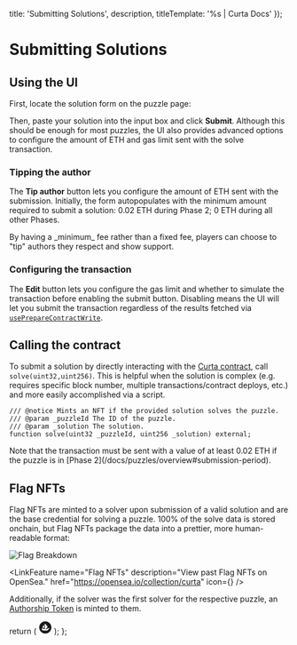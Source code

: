 



  title: 'Submitting Solutions',
  description,
  titleTemplate: '%s | Curta Docs'
});

# Submitting Solutions

<Description children={description} />

## Using the UI

First, locate the solution form on the puzzle page:

<ComponentsDisplay>
  <div className='max-w-[20rem] bg-gray-600 rounded-[1.25rem] border border-stroke'>
    <PuzzleInfoSolutionForm
      puzzle={{
        firstSolveTimestamp: Date.now() / 1000 - 86400,
        author: {
          address: '0xA85572Cd96f1643458f17340b6f0D6549Af482F5',
          ensName: 'fiveoutofnine.eth',
        },
      }}
    />
  </div>
</ComponentsDisplay>

Then, paste your solution into the input box and click **Submit**. Although this should be enough for most puzzles, the UI also provides advanced options to configure the amount of ETH and gas limit sent with the solve transaction.

### Tipping the author

The **Tip author** button lets you configure the amount of ETH sent with the submission. Initially, the form autopopulates with the minimum amount required to submit a solution: 0.02 ETH during Phase 2; 0 ETH during all other Phases.

<Callout intent="neutral">
  By having a _minimum_ fee rather than a fixed fee, players can choose to "tip" authors they respect and show support.
</Callout>

### Configuring the transaction

The **Edit** button lets you configure the gas limit and whether to simulate the transaction before enabling the submit button. Disabling means the UI will let you submit the transaction regardless of the results fetched via [`usePrepareContractWrite`](https://wagmi.sh/react/prepare-hooks/usePrepareContractWrite).

## Calling the contract

To submit a solution by directly interacting with the [Curta contract](https://etherscan.io/address/0x0000000006bC8D9e5e9d436217B88De704a9F307#writeContract), call `solve(uint32,uint256)`. This is helpful when the solution is complex (e.g. requires specific block number, multiple transactions/contract deploys, etc.) and more easily accomplished via a script.

```sol showLineNumbers={false}
/// @notice Mints an NFT if the provided solution solves the puzzle.
/// @param _puzzleId The ID of the puzzle.
/// @param _solution The solution.
function solve(uint32 _puzzleId, uint256 _solution) external;
```

<Callout intent="primary">
  Note that the transaction must be sent with a value of at least 0.02 ETH if the puzzle is in [Phase 2](/docs/puzzles/overview#submission-period).
</Callout>

## Flag NFTs

Flag NFTs are minted to a solver upon submission of a valid solution and are the base credential for solving a puzzle. 100% of the solve data is stored onchain, but Flag NFTs package the data into a prettier, more human-readable format:

<Image
  className="mx-auto rounded-2xl md:rounded-3xl border border-stroke"
  src="/assets/flag-breakdown.webp"
  alt="Flag Breakdown"
  width={2216}
  height={1464}
/>

<LinkFeature
  name="Flag NFTs"
  description="View past Flag NFTs on OpenSea."
  href="https://opensea.io/collection/curta"
  icon={<OpenSeaIcon />}
/>

Additionally, if the solver was the first solver for the respective puzzle, an [Authorship Token](/docs/puzzles/becoming-an-author#authorship-token) is minted to them.

  return (
    <svg
      width="24"
      height="24"
      viewBox="0 0 24 24"
      fill="none"
      xmlns="http://www.w3.org/2000/svg"
      role="img"
    >
      <title>OpenSea</title>
      <desc>OpenSea&apos;s logo.</desc>
      <path
        d="M12 1C5.926 1 1 5.926 1 12s4.926 11 11 11 11-4.926 11-11S18.076 1 12 1ZM6.427 12.37l.047-.075 2.862-4.477a.098.098 0 0 1 .171.013c.478 1.071.891 2.404.698 3.234-.082.34-.308.803-.564 1.23a2.205 2.205 0 0 1-.107.182.097.097 0 0 1-.082.042H6.511a.097.097 0 0 1-.084-.15Zm12.753 1.54a.1.1 0 0 1-.059.092c-.222.094-.981.444-1.296.882-.805 1.12-1.419 2.721-2.794 2.721H9.298a3.684 3.684 0 0 1-3.678-3.691v-.066c0-.053.044-.097.099-.097h3.194c.064 0 .11.057.106.121a1.075 1.075 0 0 0 .114.614 1.123 1.123 0 0 0 1.008.625h1.582v-1.235h-1.565a.101.101 0 0 1-.081-.158l.057-.084a12.092 12.092 0 0 0 .57-.908 7.304 7.304 0 0 0 .394-.788c.022-.048.04-.099.06-.147.03-.086.06-.167.083-.247.022-.068.042-.138.06-.204.052-.229.074-.471.074-.722a3.29 3.29 0 0 0-.013-.299 4.357 4.357 0 0 0-.031-.323 3.194 3.194 0 0 0-.044-.286 5.953 5.953 0 0 0-.09-.43l-.013-.054c-.027-.1-.051-.192-.082-.29a10.838 10.838 0 0 0-.301-.892 4.777 4.777 0 0 0-.13-.325c-.066-.163-.134-.31-.196-.45a3.266 3.266 0 0 1-.086-.18 5.365 5.365 0 0 0-.094-.195c-.022-.049-.049-.095-.066-.139l-.194-.356c-.026-.049.018-.108.07-.093l1.21.328h.01l.158.046.176.049.064.017V6.03c0-.347.277-.63.622-.63a.632.632 0 0 1 .62.63v1.067l.13.035.029.016.134.1c.046.036.095.08.152.126a9.489 9.489 0 0 1 .526.462 7.598 7.598 0 0 1 .803.841c.057.072.12.143.174.213.072.095.147.194.215.297.03.048.068.099.097.147.088.13.163.264.235.399.031.061.062.13.088.195.082.18.146.363.185.548.013.04.022.082.027.121v.009c.013.053.017.11.022.17a1.886 1.886 0 0 1-.031.565 2.53 2.53 0 0 1-.066.235c-.029.077-.055.156-.09.233a3.165 3.165 0 0 1-.242.46c-.031.055-.069.112-.104.167-.04.058-.081.113-.116.165a3.557 3.557 0 0 1-.159.203 2.147 2.147 0 0 1-.152.191c-.074.09-.147.174-.224.255a1.908 1.908 0 0 1-.143.157c-.048.055-.099.103-.143.147-.077.077-.139.134-.191.185l-.126.112a.093.093 0 0 1-.066.026h-.963v1.235h1.212c.27 0 .528-.095.737-.273.07-.062.38-.33.748-.735a.087.087 0 0 1 .046-.029l3.346-.968a.098.098 0 0 1 .125.095v.708Z"
        clipRule="evenodd"
        fillRule="evenodd"
        fill="currentColor"
      />
    </svg>
  );
};